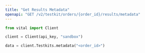 ```yaml
---
title: "Get Results Metadata"
openapi: "GET /v2/testkit/orders/{order_id}/results/metadata"
---
```


<RequestExample>

```python Python
from vital import Client

client = Client(api_key, "sandbox")

data = client.Testkits.metadata("<order_id>")

```

</RequestExample>
